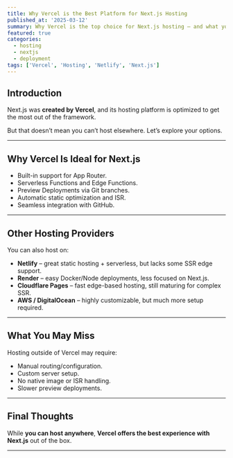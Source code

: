 ```yaml
---
title: Why Vercel is the Best Platform for Next.js Hosting
published_at: '2025-03-12'
summary: Why Vercel is the top choice for Next.js hosting — and what you might lose when choosing an alternative.
featured: true
categories:
  - hosting
  - nextjs
  - deployment
tags: ['Vercel', 'Hosting', 'Netlify', 'Next.js']
---
```


## Introduction

Next.js was **created by Vercel**, and its hosting platform is optimized to get the most out of the framework.

But that doesn’t mean you can’t host elsewhere. Let’s explore your options.

---

## Why Vercel Is Ideal for Next.js

- Built-in support for App Router.
- Serverless Functions and Edge Functions.
- Preview Deployments via Git branches.
- Automatic static optimization and ISR.
- Seamless integration with GitHub.

---

## Other Hosting Providers

You can also host on:

- **Netlify** – great static hosting + serverless, but lacks some SSR edge support.
- **Render** – easy Docker/Node deployments, less focused on Next.js.
- **Cloudflare Pages** – fast edge-based hosting, still maturing for complex SSR.
- **AWS / DigitalOcean** – highly customizable, but much more setup required.

---

## What You May Miss

Hosting outside of Vercel may require:

- Manual routing/configuration.
- Custom server setup.
- No native image or ISR handling.
- Slower preview deployments.

---

## Final Thoughts

While **you can host anywhere**, **Vercel offers the best experience with Next.js** out of the box.

---
